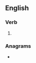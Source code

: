 {{also|re-shot}}
==English==

===Verb===
{{head|en|verb form}}

# {{en-past of|reshoot}}

===Anagrams===
* {{anagrams|en|a=ehorst|Rothes|Stoehr|hetros|hoster|others|rehost|short e|shorte|throes|tosher}}